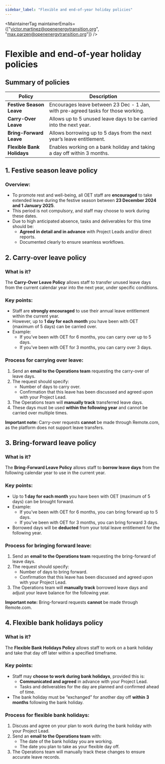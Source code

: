 ```yaml
---
sidebar_label: "Flexible and end-of-year holiday policies"
---
```



<MaintainerTag maintainerEmails={["victor.martinez@openenergytransition.org", "max.parzen@openenergytransition.org"]} />

# Flexible and end-of-year holiday policies

## Summary of policies

| **Policy**                  | **Description**                                                                 |
|-----------------------------|-------------------------------------------------------------------------------|
| **Festive Season Leave**    | Encourages leave between 23 Dec - 1 Jan, with pre-agreed tasks for those working. |
| **Carry-Over Leave**        | Allows up to 5 unused leave days to be carried into the next year.             |
| **Bring-Forward Leave**     | Allows borrowing up to 5 days from the next year’s leave entitlement.          |
| **Flexible Bank Holidays**  | Enables working on a bank holiday and taking a day off within 3 months.        |

## 1. Festive season leave policy

### Overview:
- To promote rest and well-being, all OET staff are **encouraged** to take extended leave during the festive season between **23 December 2024 and 1 January 2025**.  
- This period is not compulsory, and staff may choose to work during these dates.  
- Due to high anticipated absence, tasks and deliverables for this time should be:  
  - **Agreed in detail and in advance** with Project Leads and/or direct reports.  
  - Documented clearly to ensure seamless workflows.

## 2. Carry-over leave policy

### What is it?
The **Carry-Over Leave Policy** allows staff to transfer unused leave days from the current calendar year into the next year, under specific conditions.  

### Key points:
- Staff are **strongly encouraged** to use their annual leave entitlement within the current year.  
- However, up to **1 day for each month** you have been with OET (maximum of 5 days) can be carried over.  
- Example:  
  - If you’ve been with OET for 6 months, you can carry over up to 5 days.  
  - If you’ve been with OET for 3 months, you can carry over 3 days.  

### Process for carrying over leave:
1. Send an **email to the Operations team** requesting the carry-over of leave days.  
2. The request should specify:  
   - Number of days to carry over.  
   - Confirmation that this leave has been discussed and agreed upon with your Project Lead.  
3. The Operations team will **manually track** transferred leave days.  
4. These days must be used **within the following year** and cannot be carried over multiple times.  

**Important note:**
Carry-over requests **cannot** be made through Remote.com, as the platform does not support leave transfers.

## 3. Bring-forward leave policy

### What is it?
The **Bring-Forward Leave Policy** allows staff to **borrow leave days** from the following calendar year to use in the current year.  

### Key points:
- Up to **1 day for each month** you have been with OET (maximum of 5 days) can be brought forward.  
- Example:  
  - If you’ve been with OET for 6 months, you can bring forward up to 5 days.  
  - If you’ve been with OET for 3 months, you can bring forward 3 days.  
- Borrowed days will be **deducted** from your total leave entitlement for the following year.

### Process for bringing forward leave:
1. Send an **email to the Operations team** requesting the bring-forward of leave days.  
2. The request should specify:  
   - Number of days to bring forward.  
   - Confirmation that this leave has been discussed and agreed upon with your Project Lead.  
3. The Operations team will **manually track** borrowed leave days and adjust your leave balance for the following year.

**Important note:**
Bring-forward requests **cannot** be made through Remote.com.

## 4. Flexible bank holidays policy

### What is it?
The **Flexible Bank Holidays Policy** allows staff to work on a bank holiday and take that day off later within a specified timeframe.  

### Key points:
- Staff may **choose to work during bank holidays**, provided this is:  
  - **Communicated and agreed** in advance with your Project Lead.  
  - Tasks and deliverables for the day are planned and confirmed ahead of time.  
- The bank holiday must be “exchanged” for another day off **within 3 months** following the bank holiday.  

### Process for flexible bank holidays:
1. Discuss and agree on your plan to work during the bank holiday with your Project Lead.  
2. Send an **email to the Operations team** with:  
   - The date of the bank holiday you are working.  
   - The date you plan to take as your flexible day off.  
3. The Operations team will manually track these changes to ensure accurate leave records.


